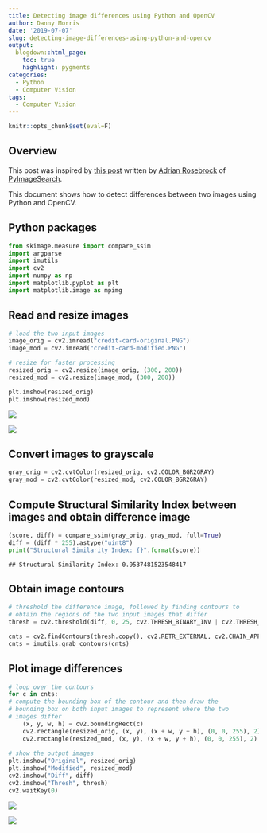 ```yaml
---
title: Detecting image differences using Python and OpenCV
author: Danny Morris
date: '2019-07-07'
slug: detecting-image-differences-using-python-and-opencv
output: 
  blogdown::html_page:
    toc: true
    highlight: pygments
categories:
  - Python
  - Computer Vision
tags:
  - Computer Vision
---
```


```r
knitr::opts_chunk$set(eval=F) 
```

## Overview

This post was inspired by [this post](https://www.pyimagesearch.com/2017/06/19/image-difference-with-opencv-and-python/) written by [Adrian Rosebrock](https://www.pyimagesearch.com/author/adrian/) of [PyImageSearch](https://www.pyimagesearch.com/about/).

This document shows how to detect differences between two images using Python and OpenCV.

## Python packages

```python
from skimage.measure import compare_ssim
import argparse
import imutils
import cv2
import numpy as np
import matplotlib.pyplot as plt
import matplotlib.image as mpimg
```

## Read and resize images

```python
# load the two input images
image_orig = cv2.imread("credit-card-original.PNG")
image_mod = cv2.imread("credit-card-modified.PNG")

# resize for faster processing
resized_orig = cv2.resize(image_orig, (300, 200))    
resized_mod = cv2.resize(image_mod, (300, 200))

plt.imshow(resized_orig)
plt.imshow(resized_mod)
```

![](https://imgur.com/O8D3fAC.png)

![](https://imgur.com/5xEX5Fg.png)

## Convert images to grayscale

```python
gray_orig = cv2.cvtColor(resized_orig, cv2.COLOR_BGR2GRAY)
gray_mod = cv2.cvtColor(resized_mod, cv2.COLOR_BGR2GRAY)
```

## Compute Structural Similarity Index between images and obtain difference image

```python
(score, diff) = compare_ssim(gray_orig, gray_mod, full=True)
diff = (diff * 255).astype("uint8")
print("Structural Similarity Index: {}".format(score))
```

`## Structural Similarity Index: 0.9537481523548417`

## Obtain image contours

```python
# threshold the difference image, followed by finding contours to
# obtain the regions of the two input images that differ
thresh = cv2.threshold(diff, 0, 25, cv2.THRESH_BINARY_INV | cv2.THRESH_OTSU)[1]

cnts = cv2.findContours(thresh.copy(), cv2.RETR_EXTERNAL, cv2.CHAIN_APPROX_SIMPLE)
cnts = imutils.grab_contours(cnts)
```

## Plot image differences

```python
# loop over the contours
for c in cnts:
# compute the bounding box of the contour and then draw the
# bounding box on both input images to represent where the two
# images differ
    (x, y, w, h) = cv2.boundingRect(c)
    cv2.rectangle(resized_orig, (x, y), (x + w, y + h), (0, 0, 255), 2)
    cv2.rectangle(resized_mod, (x, y), (x + w, y + h), (0, 0, 255), 2)
 
# show the output images
plt.imshow("Original", resized_orig)
plt.imshow("Modified", resized_mod)
cv2.imshow("Diff", diff)
cv2.imshow("Thresh", thresh)
cv2.waitKey(0)
```

![](https://imgur.com/Yv8uaBV.png)

![](https://imgur.com/xYjb3AL.png)